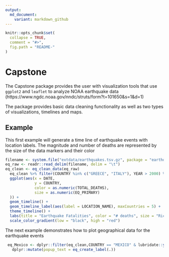 ```yaml
---
output:
  md_document:
    variant: markdown_github
---
```


<!-- README.md is generated from README.Rmd. Please edit that file -->

```r
knitr::opts_chunk$set(
  collapse = TRUE,
  comment = "#>",
  fig.path = "README-"
)
```

# Capstone

The Capstone package provides the user with visualization tools that use `ggplot2` and `leaflet` to analyze NOAA earthquake data (https://www.ngdc.noaa.gov/nndc/struts/form?t=101650&s=1&d=1) 

The package provides basic data cleaning functionality as well as two types of visualizations, timelines and maps.

## Example

This first example will generate a time line of earthquake events with location labels.  The magnitude and number of deaths are represented by the size of the data markers and their color

```r
filename <- system.file("extdata/earthquakes.tsv.gz", package = "earthquakeVis")
eq_raw <- readr::read_delim(filename, delim = "\t")
eq_clean <- eq_clean_data(eq_raw)
  eq_clean %>% filter(COUNTRY %in% c("GREECE", "ITALY"), YEAR > 2000) %>%
  ggplot(aes(x = DATE,
             y = COUNTRY,
             color = as.numeric(TOTAL_DEATHS),
             size = as.numeric(EQ_PRIMARY)
  )) +
  geom_timeline() +
  geom_timeline_label(aes(label = LOCATION_NAME), maxCountries = 5) +
  theme_timeline() +
  labs(title = "Earthquake Fatalities", color = "# deaths", size = "Richter scale value") +
  scale_color_gradient(low = "black", high = "red")

```


The next example demonstrates how to plot geographical data for the earthquake events

```r
 eq_Mexico <- dplyr::filter(eq_clean,COUNTRY == "MEXICO" & lubridate::year(DATE) >2000) %>%
   dplyr::mutate(popup_text = eq_create_label(.))
```
